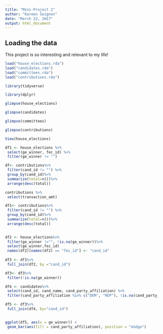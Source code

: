 ```yaml
---
title: "Mini-Project 2"
author: "Kareen Seignon"
date: "March 22, 2017"
output: html_document
---
```



## Loading the data

This project is so interesting and relevant to my life!

```r
load("house_elections.rda")
load("candidates.rda")
load("committees.rda")
load("contributions.rda")
```
```r
library(tidyverse)
```
```r
library(dplyr)
```

```r
glimpse(house_elections)
```
```r
glimpse(candidates)
```
```r
glimpse(committees)
```
```r
glimpse(contributions)
```
```r
View(house_elections)
```
```r
df1 <- house_elections %>% 
 select(ge_winner, fec_id) %>% 
 filter(ge_winner != "")
```
```r
df<- contributions%>%
 filter(cand_id != "") %>%
 group_by(cand_id)%>%
 summarize(total=n())%>%
 arrange(desc(total))
```

```r
contributions %>% 
 select(transaction_amt)
```
```r
df1<- contributions%>%
 filter(cand_id != "") %>%
 group_by(cand_id)%>%
 summarize(total=n())%>%
 arrange(desc(total))
 

df2 <- house_elections%>%
 filter(ge_winner !="", !is.na(ge_winner))%>%
 select(ge_winner,fec_id)
 names(df2)[names(df2) == "fec_id"] <- "cand_id"
 
df3 <- df1%>%
 full_join(df2, by ="cand_id")

df3<- df3%>%
 filter(!is.na(ge_winner))

df4 <- candidates%>%
 select(cand_id, cand_name, cand_party_affiliation) %>% 
 filter(cand_party_affiliation %in% c("DEM", "REP"), !is.na(cand_party_affiliation))

df5 <- df3%>%
 full_join(df4, by="cand_id")  
 
```
```r
ggplot(df5, aes(x = ge_winner)) + 
 geom_bar(aes(fill = cand_party_affiliation), position = "dodge")
```




